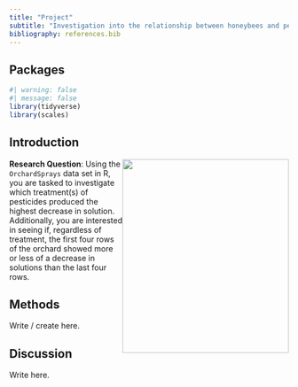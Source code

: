```yaml
---
title: "Project"
subtitle: "Investigation into the relationship between honeybees and pesticides on orchards"
bibliography: references.bib
---
```


## Packages 

```r
#| warning: false
#| message: false
library(tidyverse)
library(scales)
```

## Introduction

![](images/orchard.jpg){style="float: right;" fig-align="center" width="300" height="350"}



**Research Question**: Using the `OrchardSprays` data set in R, you are tasked to investigate which treatment(s) of pesticides produced the highest decrease in solution. Additionally, you are interested in seeing if, regardless of treatment, the first four rows of the orchard showed more or less of a decrease in solutions than the last four rows. 

## Methods 

Write / create here.

## Discussion

Write here.



